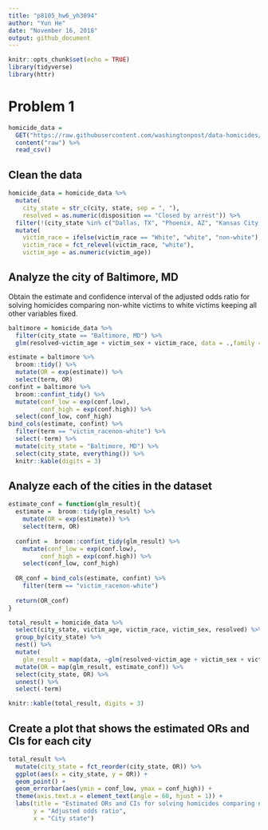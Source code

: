 ```yaml
---
title: "p8105_hw6_yh3094"
author: "Yun He"
date: "November 16, 2018"
output: github_document
---
```


```r
knitr::opts_chunk$set(echo = TRUE)
library(tidyverse)
library(httr)
```

# Problem 1

```r
homicide_data = 
  GET("https://raw.githubusercontent.com/washingtonpost/data-homicides/master/homicide-data.csv") %>% 
  content("raw") %>% 
  read_csv()
```

## Clean the data

```r
homicide_data = homicide_data %>% 
  mutate(
    city_state = str_c(city, state, sep = ", "),
    resolved = as.numeric(disposition == "Closed by arrest")) %>% 
  filter(!(city_state %in% c("Dallas, TX", "Phoenix, AZ", "Kansas City, MO", "Tulsa, AL"))) %>% 
  mutate(
    victim_race = ifelse(victim_race == "White", "white", "non-white"),
    victim_race = fct_relevel(victim_race, "white"),
    victim_age = as.numeric(victim_age))
```

## Analyze the city of Baltimore, MD

Obtain the estimate and confidence interval of the adjusted odds ratio for solving homicides comparing non-white victims to white victims keeping all other variables fixed.

```r
baltimore = homicide_data %>% 
  filter(city_state == "Baltimore, MD") %>% 
  glm(resolved~victim_age + victim_sex + victim_race, data = .,family = binomial())

estimate = baltimore %>% 
  broom::tidy() %>% 
  mutate(OR = exp(estimate)) %>% 
  select(term, OR)
confint = baltimore %>% 
  broom::confint_tidy() %>% 
  mutate(conf_low = exp(conf.low),
         conf_high = exp(conf.high)) %>% 
  select(conf_low, conf_high)
bind_cols(estimate, confint) %>% 
  filter(term == "victim_racenon-white") %>% 
  select(-term) %>% 
  mutate(city_state = "Baltimore, MD") %>% 
  select(city_state, everything()) %>% 
  knitr::kable(digits = 3)
```

## Analyze each of the cities in the dataset

```r
estimate_conf = function(glm_result){
  estimate =  broom::tidy(glm_result) %>% 
    mutate(OR = exp(estimate)) %>% 
    select(term, OR)
  
  confint =  broom::confint_tidy(glm_result) %>% 
    mutate(conf_low = exp(conf.low),
         conf_high = exp(conf.high)) %>% 
    select(conf_low, conf_high)
  
  OR_conf = bind_cols(estimate, confint) %>% 
    filter(term == "victim_racenon-white")
  
  return(OR_conf)
}

total_result = homicide_data %>% 
  select(city_state, victim_age, victim_race, victim_sex, resolved) %>% 
  group_by(city_state) %>% 
  nest() %>% 
  mutate(
    glm_result = map(data, ~glm(resolved~victim_age + victim_sex + victim_race, data = .x, family = binomial()))) %>%
  mutate(OR = map(glm_result, estimate_conf)) %>% 
  select(city_state, OR) %>% 
  unnest() %>% 
  select(-term)

knitr::kable(total_result, digits = 3)
```

## Create a plot that shows the estimated ORs and CIs for each city

```r
total_result %>%
  mutate(city_state = fct_reorder(city_state, OR)) %>% 
  ggplot(aes(x = city_state, y = OR)) +
  geom_point() +
  geom_errorbar(aes(ymin = conf_low, ymax = conf_high)) +
  theme(axis.text.x = element_text(angle = 60, hjust = 1)) +
  labs(title = "Estimated ORs and CIs for solving homicides comparing non-white victims to white victims for each city",
       y = "Adjusted odds ratio",
       x = "City state")
```

